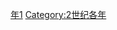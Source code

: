 {{Catnav|頁面分類|历史|歷史時代|年|2世纪各年}}

{{catmore}}
{{Commons category|181}}

[[Category:180年代|年1]]
[[Category:2世纪各年|Category:2世纪各年]]